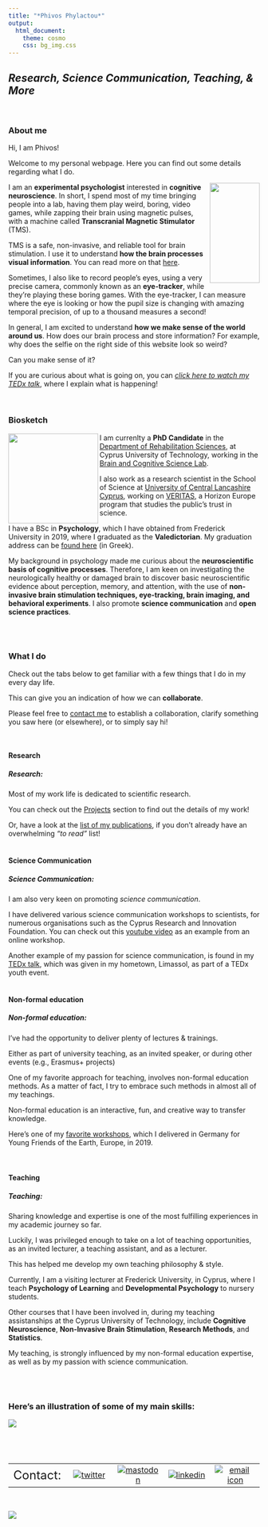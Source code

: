 ```yaml
---
title: "*Phivos Phylactou*"
output:
  html_document:
    theme: cosmo
    css: bg_img.css
---
```

*Research, Science Communication, Teaching, & More*
---
<br>



### About me

Hi, I am Phivos!

Welcome to my personal webpage. Here you can find out some details regarding what I do.

<img align="right" width="100" height="200" src="/files/selfillussion.jpg">

I am an **experimental psychologist** interested in **cognitive neuroscience**. In short, I spend most of my time bringing people into a lab, having them play weird, boring, video games, while zapping their brain using magnetic pulses, with a machine called **Transcranial Magnetic Stimulator** (TMS). 

TMS is a safe, non-invasive, and reliable tool for brain stimulation. I use it to understand **how the brain processes visual information**. You can read more on that [here](https://phivph.github.io/projects.html).

Sometimes, I also like to record people's eyes, using a very precise camera, commonly known as an **eye-tracker**, while they're playing these boring games. With the eye-tracker, I can measure where the eye is looking or how the pupil size is changing with amazing temporal precision, of up to a thousand measures a second!


In general, I am excited to understand **how we make sense of the world around us**. How does our brain process and store information? For example, why does the selfie on the right side of this website look so weird? 

Can you make sense of it?

If you are curious about what is going on, you can [*click here to watch my TEDx talk*](https://www.ted.com/talks/phivos_phylactou_beyond_what_our_eyes_perceive "Beyond what our Eyes Perceive"), where I explain what is happening! 

<br>

### Biosketch

<img align="left" width="180" height="180" src="/files/mePresenting.jpg">

I am currenlty a **PhD Candidate** in the [Department of Rehabilitation Sciences](https://www.cut.ac.cy/faculties/hsc/reh/staff/postresearcher/pp.phylactou/), at Cyprus University of Technology, working in the [Brain and Cognitive Science Lab](https://www.nkonstantinou.com). 

I also work as a research scientist in the School of Science at [University of Central Lancashire Cyprus](https://www.uclancyprus.ac.cy), working on [VERITAS](https://www.uclancyprus.ac.cy/enarktiria-synantisi-toy-neoy-ereyni/), a Horizon Europe program that studies the public’s trust in science.

I have a BSc in **Psychology**, which I have obtained from Frederick University in 2019, where I graduated as the **Valedictorian**. My graduation address can be [found here](https://www.youtube.com/watch?v=TCqeY3iD7RA) (in Greek).

My background in psychology made me curious about the **neuroscientific basis of cognitive processes**. Therefore, I am keen on investigating the neurologically healthy or damaged brain to discover basic neuroscientific evidence about perception, memory, and attention, with the use of **non-invasive brain stimulation techniques, eye-tracking, brain imaging, and behavioral experiments**. I also promote **science communication** and **open science practices**. 


<br>
<br>


### What I do {.tabset .tabset-fade}
Check out the tabs below to get familiar with a few things that I do in my every day life. 

This can give you an indication of how we can **collaborate**.

Please feel free to [contact me](https://phivph.github.io/contact.html) to establish a collaboration, clarify something you saw here (or elsewhere), or to simply say hi!

<br>

#### Research
##### Research:
Most of my work life is dedicated to scientific research.

You can check out the [Projects](https://phivph.com/projects.html) section to find out the details of my work!

Or, have a look at the [list of my publications](https://phivph.com/publications.html), if you don't already have an overwhelming *"to read"* list!
<br>
<br>

#### Science Communication
##### Science Communication:
I am also very keen on promoting *science communication*. 

I have delivered various science communication workshops to scientists, for numerous organisations such as the Cyprus Research and Innovation Foundation. You can check out this [youtube video](https://youtu.be/aT99vnwat8U) as an example from an online workshop.

Another example of my passion for science communication, is found in my [TEDx talk](https://www.ted.com/talks/phivos_phylactou_beyond_what_our_eyes_perceive), which was given in my hometown, Limassol, as part of a TEDx youth event. 
<br>
<br>

#### Non-formal education
##### Non-formal education:
I've had the opportunity to deliver plenty of lectures & trainings.

Either as part of university teaching, as an invited speaker, or during other events (e.g., Erasmus+ projects)

One of my favorite approach for teaching, involves non-formal education methods. As a matter of fact, I try to embrace such methods in almost all of my teachings. 

Non-formal education is an interactive, fun, and creative way to transfer knowledge.

Here's one of my [favorite workshops](https://youtu.be/SNAuX1uYbXM), which I delivered in Germany for Young Friends of the Earth, Europe, in 2019.  
<br>
<br>

#### Teaching
##### Teaching:
Sharing knowledge and expertise is one of the most fulfilling experiences in my academic journey so far.

Luckily, I was privileged enough to take on a lot of teaching opportunities, as an invited lecturer, a teaching assistant, and as a lecturer. 

This has helped me develop my own teaching philosophy & style. 

Currently, I am a visiting lecturer at Frederick University, in Cyprus, where I teach **Psychology of Learning** and **Developmental Psychology** to nursery students.

Other courses that I have been involved in, during my teaching assistanships at the Cyprus University of Technology, include **Cognitive Neuroscience**, **Non-Invasive Brain Stimulation**, **Research Methods**, and **Statistics**.

My teaching, is strongly influenced by my non-formal education expertise, as well as by my passion with science communication.

<br>
<br>



### Here's an illustration of some of my main skills:
<img align="center" src="/files/skills_funny.png">


 <br>
---

|         |        |        |        |        |
|--------:|:------:|:------:|:------:|:------:| 
|<font size="5">Contact:|[![twitter](/files/twitterLogo.png)](https://twitter.com/phivph)|[![mastodon](/files/mastodonLogo.png)](https://mastodon.social/@phivph)|[![linkedin](/files/linkedInLogo.png)](https://www.linkedin.com/in/phivos-phylactou-137113176/)|[![email icon](/files/emailLogo.png)](mailto:pp.phylactou@edu.cut.ac.cy)|

<br>

<img align="center" src="/files/mylogo_long.png">
